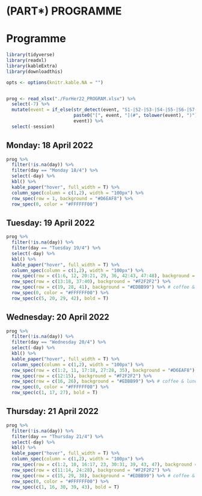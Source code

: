 # (PART\*) PROGRAMME {-}

# Programme {.unnumbered}

```r

library(tidyverse)
library(readxl)
library(kableExtra)
library(downloadthis)

opts <- options(knitr.kable.NA = "")


prog <- read_xlsx("./ForHer22_PROGRAM.xlsx") %>%
  select(-7) %>%
  mutate(event = if_else(str_detect(event, "S1-|S2-|S3-|S4-|S5-|S6-|S7-|S8-"),
                         paste0("[", event, "](#", tolower(event), ")"),
                         event)) %>% 
  select(-session)

```

## Monday: 18 April 2022 {.unnumbered}


```r
prog %>% 
  filter(!is.na(day)) %>%
  filter(day == "Monday 18/4") %>% 
  select(-day) %>% 
  kbl() %>%
  kable_paper("hover", full_width = T) %>%
  column_spec(column = c(1,2), width = "100px") %>% 
  row_spec(row = 1, background = "#D6EAF8") %>% 
  row_spec(0, color = "#FFFFFF00")

```


## Tuesday: 19 April 2022 {.unnumbered}

```r

prog %>%
  filter(!is.na(day)) %>%
  filter(day == "Tuesday 19/4") %>%
  select(-day) %>%
  kbl() %>%
  kable_paper("hover", full_width = T) %>%
  column_spec(column = c(1,2), width = "100px") %>%
  row_spec(row = c(1:6, 12, 20:21, 29, 36, 42:43, 47:48), background = "#D6EAF8") %>%
  row_spec(row = c(13:18, 37:40), background = "#F2F2F2") %>% 
  row_spec(row = c(19, 28, 41), background = "#EDBB99") %>% # coffee & lunch
  row_spec(0, color = "#FFFFFF00") %>%
  row_spec(c(5, 20, 29, 42), bold = T)


```


## Wednesday: 20 April 2022 {.unnumbered}

```r

prog %>% 
  filter(!is.na(day)) %>%
  filter(day == "Wednesday 20/4") %>% 
  select(-day) %>% 
  kbl() %>%
  kable_paper("hover", full_width = T) %>% 
  column_spec(column = c(1,2), width = "100px") %>% 
  row_spec(row = c(1:2, 11, 17:18, 27:28, 35), background = "#D6EAF8") %>% 
  row_spec(row = c(12:15), background = "#F2F2F2") %>% 
  row_spec(row = c(16, 26), background = "#EDBB99") %>% # coffee & lunch
  row_spec(0, color = "#FFFFFF00") %>% 
  row_spec(c(1, 17, 27), bold = T)


```


## Thursday: 21 April 2022 {.unnumbered}

```r

prog %>% 
  filter(!is.na(day)) %>%
  filter(day == "Thursday 21/4") %>%
  select(-day) %>% 
  kbl() %>%
  kable_paper("hover", full_width = T) %>% 
  column_spec(column = c(1,2), width = "100px") %>% 
  row_spec(row = c(1:2, 10, 16:17, 23, 30:31, 39, 43, 47), background = "#D6EAF8") %>% 
  row_spec(row = c(11:14, 24:28), background = "#F2F2F2") %>% 
  row_spec(row = c(15, 29, 38), background = "#EDBB99") %>% # coffee & lunch
  row_spec(0, color = "#FFFFFF00") %>% 
  row_spec(c(1, 16, 30, 39, 43), bold = T)

```

